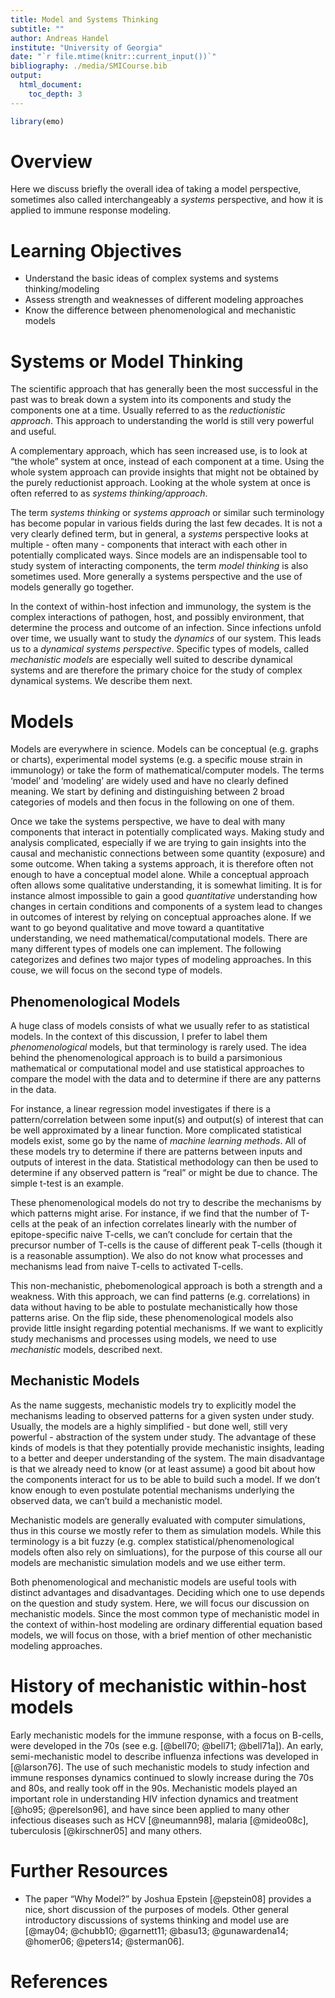 ```yaml
---
title: Model and Systems Thinking
subtitle: ""
author: Andreas Handel
institute: "University of Georgia"
date: "`r file.mtime(knitr::current_input())`"
bibliography: ./media/SMICourse.bib
output: 
  html_document:
    toc_depth: 3
---
```


```r
library(emo)
```


# Overview 
Here we discuss briefly the overall idea of taking a model perspective, sometimes also called interchangeably a _systems_ perspective, and how it is applied to immune response modeling.


# Learning Objectives
* Understand the basic ideas of complex systems and systems thinking/modeling
* Assess strength and weaknesses of different modeling approaches
* Know the difference between phenomenological and mechanistic models




# Systems or Model Thinking
The scientific approach that has generally been the most successful in the past was to break down a system into its components and study the components one at a time. Usually referred to as the *reductionistic approach*. This approach to understanding the world is still very powerful and useful. 

A complementary approach, which has seen increased use, is to look at "the whole" system at once, instead of each component at a time. Using the whole system approach can provide insights that might not be obtained by the purely reductionist approach. Looking at the whole system at once is often referred to as _systems thinking/approach_.

The term _systems thinking_ or _systems approach_ or similar such terminology has become popular in various fields during the last few decades. It is not a very clearly defined term, but in general, a _systems_ perspective looks at multiple - often many - components that interact with each other in potentially complicated ways. Since models are an indispensable tool to study system of interacting components, the term _model thinking_ is also sometimes used. More generally a systems perspective and the use of models generally go together.

In the context of within-host infection and immunology, the system is the complex interactions of pathogen, host, and possibly environment, that determine the process and outcome of an infection. Since infections unfold over time, we usually want to study the _dynamics_ of our system. This leads us to a _dynamical systems perspective_. Specific types of models, called _mechanistic models_ are especially well suited to describe dynamical systems and are therefore the primary choice for the study of complex dynamical systems. We describe them next.



# Models
Models are everywhere in science. Models can be conceptual (e.g. graphs or charts), experimental model systems (e.g. a specific mouse strain in immunology) or take the form of mathematical/computer models. The terms 'model' and 'modeling' are widely used and have no clearly defined meaning. We start by defining and distinguishing between 2 broad categories of models and then focus in the following on one of them. 

Once we take the systems perspective, we have to deal with many components that interact in potentially complicated ways. Making study and analysis complicated, especially if we are trying to gain insights into the causal and mechanistic connections between some quantity (exposure) and some outcome. When taking a systems approach, it is therefore often not enough to have a conceptual model alone. While a conceptual approach often allows some qualitative understanding, it is somewhat limiting. It is for instance almost impossible to gain a good *quantitative* understanding how changes in certain conditions and components of a system lead to changes in outcomes of interest by relying on conceptual approaches alone. If we want to go beyond qualitative and move toward a quantitative understanding, we need mathematical/computational models. There are many different types of models one can implement. The following categorizes and defines two major types of modeling approaches. In this couse, we will focus on the second type of models.


## Phenomenological Models
A huge class of models consists of what we usually refer to as statistical models. In the context of this discussion, I prefer to label them _phenomenological_ models, but that terminology is rarely used. The idea behind the phenomenological approach is to build a parsimonious mathematical or computational model and use statistical approaches to compare the model with the data and to determine if there are any patterns in the data. 

For instance, a linear regression model investigates if there is a pattern/correlation between some input(s) and output(s) of interest that can be well approximated by a linear function. More complicated statistical models exist, some go by the name of _machine learning methods_. All of these models try to determine if there are patterns between inputs and outputs of interest in the data. Statistical methodology can then be used to determine if any observed pattern is "real" or might be due to chance. The simple t-test is an example.

These phenomenological models do not try to describe the mechanisms by which patterns might arise. For instance, if we find that the number of T-cells at the peak of an infection correlates linearly with the number of epitope-specific naive T-cells, we can't conclude for certain that the precursor number of T-cells is the cause of different peak T-cells (though it is a reasonable assumption). We also do not know what processes and mechanisms lead from naive T-cells to activated T-cells.

This non-mechanistic, phebomenological approach is both a strength and a weakness. With this approach, we can find patterns (e.g. correlations) in data without having to be able to postulate mechanistically how those patterns arise. On the flip side, these phenomenological models also provide little insight regarding potential mechanisms. If we want to explicitly study mechanisms and processes using models, we need to use _mechanistic_ models, described next.



## Mechanistic Models
As the name suggests, mechanistic models try to explicitly model the mechanisms leading to observed patterns for a given systen under study. Usually, the models are a highly simplified - but done well, still very powerful - abstraction of the system under study. The advantage of these kinds of models is that they potentially provide mechanistic insights, leading to a better and deeper understanding of the system. The main disadvantage is that we already need to know (or at least assume) a good bit about how the components interact for us to be able to build such a model. If we don't know enough to even postulate potential mechanisms underlying the observed data, we can't build a mechanistic model.

Mechanistic models are generally evaluated with computer simulations, thus in this course we mostly refer to them as simulation models. While this terminology is a bit fuzzy (e.g. complex statistical/phenomenological models often also rely on simluations), for the purpose of this course all our models are mechanistic simulation models and we use either term.

Both phenomenological and mechanistic models are useful tools with distinct advantages and disadvantages. Deciding which one to use depends on the question and study system. Here, we will focus our discussion on mechanistic models. Since the most common type of mechanistic model in the context of within-host modeling are ordinary differential equation based models, we will focus on those, with a brief mention of other mechanistic modeling approaches.


# History of mechanistic within-host models
Early mechanistic models for the immune response, with a focus on B-cells, were developed in the 70s (see e.g. [@bell70; @bell71; @bell71a]). 
An early, semi-mechanistic model to describe influenza infections was developed in [@larson76].
The use of such mechanistic models to study infection and immune responses dynamics continued to slowly increase during the 70s and 80s, and really took off in the 90s. Mechanistic models played an important role in understanding HIV infection dynamics and treatment [@ho95; @perelson96], and have since been applied to many other infectious diseases such as HCV [@neumann98], malaria [@mideo08c], tuberculosis [@kirschner05] and many others.



# Further Resources
* The paper "Why Model?" by Joshua Epstein [@epstein08] provides a nice, short discussion of the purposes of models. Other general introductory discussions of systems thinking and model use are [@may04; @chubb10; @garnett11; @basu13; @gunawardena14; @homer06; @peters14; @sterman06].


# References

